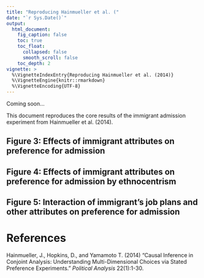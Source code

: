 ```yaml
---
title: "Reproducing Hainmueller et al. ("
date: "`r Sys.Date()`"
output:
  html_document:
    fig_caption: false
    toc: true
    toc_float:
      collapsed: false
      smooth_scroll: false
    toc_depth: 2
vignette: >
  %\VignetteIndexEntry{Reproducing Hainmueller et al. (2014)}
  %\VignetteEngine{knitr::rmarkdown}
  %\VignetteEncoding{UTF-8}
---
```


Coming soon...


This document reproduces the core results of the immigrant admission experiment from Hainmueller et al. (2014).

## Figure 3: Effects of immigrant attributes on preference for admission


## Figure 4: Effects of immigrant attributes on preference for admission by ethnocentrism


## Figure 5: Interaction of immigrant’s job plans and other attributes on preference for admission


# References

Hainmueller, J., Hopkins, D., and Yamamoto T. (2014) "Causal Inference in Conjoint Analysis: Understanding Multi-Dimensional Choices via Stated Preference Experiments." *Political Analysis* 22(1):1-30.
